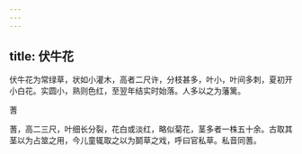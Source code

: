 ```yaml
---
---
---
```

title: 伏牛花
---



伏牛花为常绿草，状如小灌木，高者二尺许，分枝甚多，叶小，叶间多刺，夏初开小白花。实圆小，熟则色红，至翌年结实时始落。人多以之为藩篱。

蓍

蓍，高二三尺，叶细长分裂，花白或淡红，略似菊花，茎多者一株五十余。古取其茎以为占筮之用，今儿童辄取之以为鬬草之戏，呼曰官私草。私音同蓍。